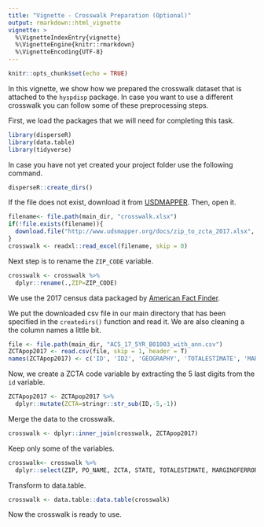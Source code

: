 ```yaml
---
title: "Vignette - Crosswalk Preparation (Optional)"
output: rmarkdown::html_vignette
vignette: >
  %\VignetteIndexEntry{vignette}
  %\VignetteEngine{knitr::rmarkdown}
  %\VignetteEncoding{UTF-8}
---
```


```r
knitr::opts_chunk$set(echo = TRUE)
```

In this vignette, we show how we prepared the crosswalk dataset that is attached to the `hyspdisp` package. In case you want to use a different crosswalk you can follow some of these preprocessing steps. 

First, we load the packages that we will need for completing this task. 

```r
library(disperseR)
library(data.table)
library(tidyverse)
```

In case you have not yet created your project folder use the following command. 

```r
disperseR::create_dirs()
```

If the file does not exist, download it from [USDMAPPER](https://www.udsmapper.org/docs/zip_to_zcta_2017.xlsx).
Then, open it. 

```r
filename<- file.path(main_dir, "crosswalk.xlsx")
if(!file.exists(filename)){
  download.file("http://www.udsmapper.org/docs/zip_to_zcta_2017.xlsx", filename)
}
crosswalk <- readxl::read_excel(filename, skip = 0)
```

Next step is to rename the `ZIP_CODE` variable.

```r
crosswalk <- crosswalk %>% 
  dplyr::rename(.,ZIP=ZIP_CODE)
```

We use the 2017 census data packaged by [American Fact Finder](https://factfinder.census.gov/bkmk/table/1.0/en/ACS/17_5YR/B01003/0100000US.86000).

We put the downloaded csv file in our main directory that has been specified in the `createdirs()` function and read it. We are also cleaning a the column names a little bit. 

```r
file <- file.path(main_dir, "ACS_17_5YR_B01003_with_ann.csv")
ZCTApop2017 <- read.csv(file, skip = 1, header = T)
names(ZCTApop2017) <- c('ID', 'ID2', 'GEOGRAPHY', 'TOTALESTIMATE', 'MARGINOFERROR')
```

Now, we create a ZCTA code variable by extracting the 5 last digits from the `id` variable. 

```r
ZCTApop2017 <- ZCTApop2017 %>% 
  dplyr::mutate(ZCTA=stringr::str_sub(ID,-5,-1))
```

Merge the data to the crosswalk. 

```r
crosswalk <- dplyr::inner_join(crosswalk, ZCTApop2017)
```

Keep only some of the variables.

```r
crosswalk<- crosswalk %>% 
  dplyr::select(ZIP, PO_NAME, ZCTA, STATE, TOTALESTIMATE, MARGINOFERROR)
```

Transform to data.table.

```r
crosswalk <- data.table::data.table(crosswalk)
```

Now the crosswalk is ready to use. 


